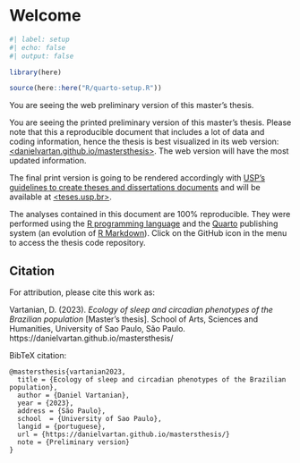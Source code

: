 # Welcome {.unnumbered}

```r
#| label: setup
#| echo: false
#| output: false

library(here)

source(here::here("R/quarto-setup.R"))
```

::: {.content-visible when-format="html"}
::: {.callout-important}
You are seeing the web preliminary version of this master's thesis.
:::
:::

::: {.content-visible when-format="pdf"}
::: {.callout-important}
You are seeing the printed preliminary version of this master's thesis. Please note that this a reproducible document that includes a lot of data and coding information, hence the thesis is best visualized in its web version: [<danielvartan.github.io/mastersthesis>](https://danielvartan.github.io/mastersthesis). The web version will have the most updated information.

\vspace{5pt}

The final print version is going to be rendered accordingly with [USP's guidelines to create theses and dissertations documents](https://teses.usp.br/index.php?option=com_content&view=article&id=52&Itemid=67&lang=en) and will be available at [<teses.usp.br>](https://teses.usp.br/).
:::
\vspace{15pt}
:::

The analyses contained in this document are 100% reproducible. They were performed using the [R programming language](https://www.r-project.org/) and the [Quarto](https://quarto.org/) publishing system (an evolution of [R Markdown](https://rmarkdown.rstudio.com/)). Click on the GitHub icon in the menu to access the thesis code repository.

## Citation

For attribution, please cite this work as:

Vartanian, D. (2023). _Ecology of sleep and circadian phenotypes of the 
Brazilian population_ [Master's thesis]. School of Arts, Sciences and Humanities,
University of Sao Paulo, São Paulo. https://danielvartan.github.io/mastersthesis/

BibTeX citation:

```
@mastersthesis{vartanian2023,
  title = {Ecology of sleep and circadian phenotypes of the Brazilian population},
  author = {Daniel Vartanian},
  year = {2023},
  address = {São Paulo},
  school  = {University of Sao Paulo},
  langid = {portuguese},
  url = {https://danielvartan.github.io/mastersthesis/}
  note = {Preliminary version}
}
```

